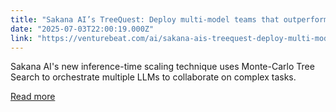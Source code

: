 ```yaml
---
title: "Sakana AI’s TreeQuest: Deploy multi-model teams that outperform individual LLMs by 30%"
date: "2025-07-03T22:00:19.000Z"
link: "https://venturebeat.com/ai/sakana-ais-treequest-deploy-multi-model-teams-that-outperform-individual-llms-by-30/"
---
```


Sakana AI's new inference-time scaling technique uses Monte-Carlo Tree Search to orchestrate multiple LLMs to collaborate on complex tasks.

[Read more](https://venturebeat.com/ai/sakana-ais-treequest-deploy-multi-model-teams-that-outperform-individual-llms-by-30/)
